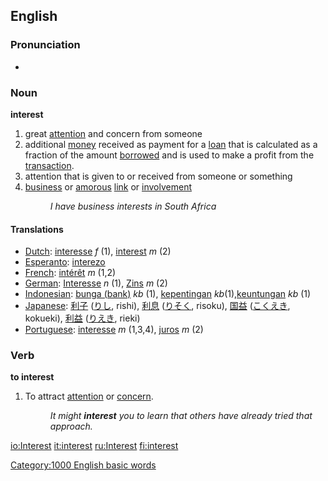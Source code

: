 ==English==

{{rank|story|deep|meet|472|interest|brother|I\'ve|longer}}

===Pronunciation===
*{{audio|en-us-interest.ogg|Audio (US)}}

===Noun===
'''interest'''
# great [[attention]] and concern from someone
# additional [[money]] received as payment for a [[loan]] that is calculated as a fraction of the amount [[borrow]]ed and is used to make a profit from the [[transaction]].
# attention that is given to or received from someone or something
#[[business]] or [[amorous]] [[link]] or [[involvement]]
#: ''I have business interests in South Africa''

====Translations====
*[[Dutch]]: [[interesse]] ''f'' (1), [[interest]] ''m'' (2)
*[[Esperanto]]: [[interezo]]
*[[French]]: [[intérêt]] ''m'' (1,2)
*[[German]]: [[Interesse]] ''n'' (1), [[Zins]] ''m'' (2)
*[[Indonesian]]: [[bunga (bank)]] ''kb'' (1), [[penting|kepentingan]] ''kb''(1),[[keuntungan]] ''kb'' (1)
*[[Japanese]]: [[利子]] ([[りし]], rishi), [[利息]] ([[りそく]], risoku), [[国益]] ([[こくえき]], kokueki), [[利益]] ([[りえき]], rieki)
*[[Portuguese]]: [[interesse]] ''m'' (1,3,4), [[juros]] ''m'' (2)

===Verb===
'''to interest'''
#To attract [[attention]] or [[concern]].
#:''It might '''interest''' you to learn that others have already tried that approach.''

[[Category:1000 English basic words]]

[[io:Interest]]
[[it:interest]]
[[ru:Interest]]
[[fi:interest]]